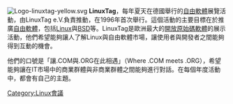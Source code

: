 [[File:Logo-linuxtag-yellow.svg|thumb]]
'''LinuxTag'''，每年夏天在德國舉行的[[自由軟體|自由軟體]]展覽活動，由LinuxTag e.V.負責推動，在1996年首次舉行。這個活動的主要目標在於推廣[[自由軟體|自由軟體]]，包括[[Linux|Linux]]與[[BSD|BSD]]等。LinuxTag是歐洲最大的[[開放原始碼軟體|開放原始碼軟體]]的展示活動，他們希望能夠讓人了解Linux與自由軟體市場，讓使用者與開發者之間能夠得到互動的機會。

他們的口號是「讓.COM與.ORG在此相遇」（Where .COM meets .ORG），希望能夠讓在IT市場中的商業群體與非商業群體之間能夠進行對話。在每個年度活動中，都會有自己的主題。
{{DEFAULTSORT:LinuxTag}}
[[Category:Linux會議|Category:Linux會議]]